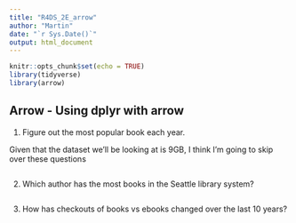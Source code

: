 ```yaml
---
title: "R4DS_2E_arrow"
author: "Martin"
date: "`r Sys.Date()`"
output: html_document
---
```


```r
knitr::opts_chunk$set(echo = TRUE)
library(tidyverse)
library(arrow)
```

## Arrow - Using dplyr with arrow

1. Figure out the most popular book each year.

Given that the dataset we'll be looking at is 9GB, I think I'm going to skip over these questions

```r

```

2. Which author has the most books in the Seattle library system?

```r

```

3. How has checkouts of books vs ebooks changed over the last 10 years?

```r

```

